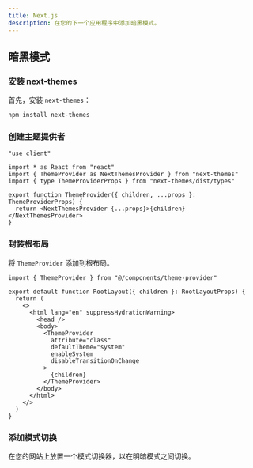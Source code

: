 ```yaml
---
title: Next.js
description: 在您的下一个应用程序中添加暗黑模式。
---
```


## 暗黑模式

<Steps>

### 安装 next-themes

首先，安装 `next-themes`：

```bash
npm install next-themes
```

### 创建主题提供者

```tsx title="components/theme-provider.tsx"
"use client"

import * as React from "react"
import { ThemeProvider as NextThemesProvider } from "next-themes"
import { type ThemeProviderProps } from "next-themes/dist/types"

export function ThemeProvider({ children, ...props }: ThemeProviderProps) {
  return <NextThemesProvider {...props}>{children}</NextThemesProvider>
}
```

### 封装根布局

将 `ThemeProvider` 添加到根布局。

```tsx {1,9-11} title="app/layout.tsx"
import { ThemeProvider } from "@/components/theme-provider"

export default function RootLayout({ children }: RootLayoutProps) {
  return (
    <>
      <html lang="en" suppressHydrationWarning>
        <head />
        <body>
          <ThemeProvider
            attribute="class"
            defaultTheme="system"
            enableSystem
            disableTransitionOnChange
          >
            {children}
          </ThemeProvider>
        </body>
      </html>
    </>
  )
}
```

### 添加模式切换

在您的网站上放置一个模式切换器，以在明暗模式之间切换。

<ComponentPreview name="mode-toggle" className="[&_.preview]:items-start" />

</Steps>
